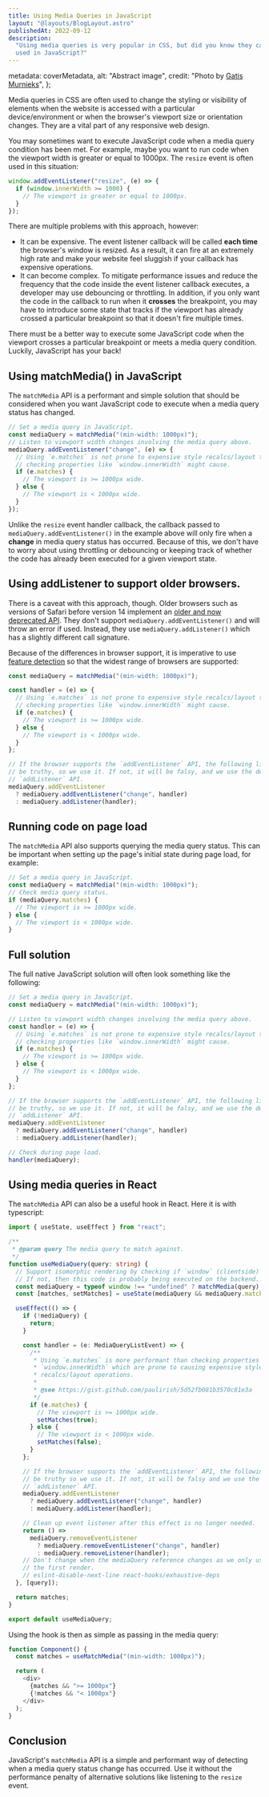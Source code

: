 ```yaml
---
title: Using Media Queries in JavaScript
layout: "@layouts/BlogLayout.astro"
publishedAt: 2022-09-12
description:
  "Using media queries is very popular in CSS, but did you know they can also be
  used in JavaScript?"
---
```


  metadata: coverMetadata,
  alt: "Abstract image",
  credit: "Photo by [Gatis Murnieks](https://unsplash.com/photos/vlJ6OKier0c)",
};

Media queries in CSS are often used to change the styling or visibility of
elements when the website is accessed with a particular device/environment or
when the browser's viewport size or orientation changes. They are a vital part
of any responsive web design.

You may sometimes want to execute JavaScript code when a media query condition
has been met. For example, maybe you want to run code when the viewport width is
greater or equal to 1000px. The `resize` event is often used in this situation:

```js
window.addEventListener("resize", (e) => {
  if (window.innerWidth >= 1000) {
    // The viewport is greater or equal to 1000px.
  }
});
```

There are multiple problems with this approach, however:

- It can be expensive. The event listener callback will be called **each time**
  the browser's window is resized. As a result, it can fire at an extremely high
  rate and make your website feel sluggish if your callback has expensive
  operations.
- It can become complex. To mitigate performance issues and reduce the frequency
  that the code inside the event listener callback executes, a developer may use
  debouncing or throttling. In addition, if you only want the code in the
  callback to run when it **crosses** the breakpoint, you may have to introduce
  some state that tracks if the viewport has already crossed a particular
  breakpoint so that it doesn't fire multiple times.

There must be a better way to execute some JavaScript code when the viewport
crosses a particular breakpoint or meets a media query condition. Luckily,
JavaScript has your back!

## Using matchMedia() in JavaScript

The `matchMedia` API is a performant and simple solution that should be
considered when you want JavaScript code to execute when a media query status
has changed.

```js
// Set a media query in JavaScript.
const mediaQuery = matchMedia("(min-width: 1000px)");
// Listen to viewport width changes involving the media query above.
mediaQuery.addEventListener("change", (e) => {
  // Using `e.matches` is not prone to expensive style recalcs/layout that
  // checking properties like `window.innerWidth` might cause.
  if (e.matches) {
    // The viewport is >= 1000px wide.
  } else {
    // The viewport is < 1000px wide.
  }
});
```

Unlike the `resize` event handler callback, the callback passed to
`mediaQuery.addEventListener()` in the example above will only fire when a
**change** in media query status has occurred. Because of this, we don't have to
worry about using throttling or debouncing or keeping track of whether the code
has already been executed for a given viewport state.

## Using addListener to support older browsers.

There is a caveat with this approach, though. Older browsers such as versions of
Safari before version 14 implement an
[older and now deprecated API](https://developer.mozilla.org/en-US/docs/Web/API/MediaQueryList/addListener).
They don't support `mediaQuery.addEventListener()` and will throw an error if
used. Instead, they use `mediaQuery.addListener()` which has a slightly
different call signature.

Because of the differences in browser support, it is imperative to use
[feature detection](https://developer.mozilla.org/en-US/docs/Learn/Tools_and_testing/Cross_browser_testing/Feature_detection)
so that the widest range of browsers are supported:

```js
const mediaQuery = matchMedia("(min-width: 1000px)");

const handler = (e) => {
  // Using `e.matches` is not prone to expensive style recalcs/layout that
  // checking properties like `window.innerWidth` might cause.
  if (e.matches) {
    // The viewport is >= 1000px wide.
  } else {
    // The viewport is < 1000px wide.
  }
};

// If the browser supports the `addEventListener` API, the following line will
// be truthy, so we use it. If not, it will be falsy, and we use the deprecated
// `addListener` API.
mediaQuery.addEventListener
  ? mediaQuery.addEventListener("change", handler)
  : mediaQuery.addListener(handler);
```

## Running code on page load

The `matchMedia` API also supports querying the media query status. This can be
important when setting up the page's initial state during page load, for
example:

```js
// Set a media query in JavaScript.
const mediaQuery = matchMedia("(min-width: 1000px)");
// Check media query status.
if (mediaQuery.matches) {
  // The viewport is >= 1000px wide.
} else {
  // The viewport is < 1000px wide.
}
```

## Full solution

The full native JavaScript solution will often look something like the
following:

```js
// Set a media query in JavaScript.
const mediaQuery = matchMedia("(min-width: 1000px)");

// Listen to viewport width changes involving the media query above.
const handler = (e) => {
  // Using `e.matches` is not prone to expensive style recalcs/layout that
  // checking properties like `window.innerWidth` might cause.
  if (e.matches) {
    // The viewport is >= 1000px wide.
  } else {
    // The viewport is < 1000px wide.
  }
};

// If the browser supports the `addEventListener` API, the following line will
// be truthy, so we use it. If not, it will be falsy, and we use the deprecated
// `addListener` API.
mediaQuery.addEventListener
  ? mediaQuery.addEventListener("change", handler)
  : mediaQuery.addListener(handler);

// Check during page load.
handler(mediaQuery);
```

## Using media queries in React

The `matchMedia` API can also be a useful hook in React. Here it is with
typescript:

```ts
import { useState, useEffect } from "react";

/**
 * @param query The media query to match against.
 */
function useMediaQuery(query: string) {
  // Support isomorphic rendering by checking if `window` (clientside) exists.
  // If not, then this code is probably being executed on the backend.
  const mediaQuery = typeof window !== "undefined" ? matchMedia(query) : false;
  const [matches, setMatches] = useState(mediaQuery && mediaQuery.matches);

  useEffect(() => {
    if (!mediaQuery) {
      return;
    }

    const handler = (e: MediaQueryListEvent) => {
      /**
       * Using `e.matches` is more performant than checking properties like
       * `window.innerWidth` which are prone to causing expensive style
       * recalcs/layout operations.
       *
       * @see https://gist.github.com/paulirish/5d52fb081b3570c81e3a
       */
      if (e.matches) {
        // The viewport is >= 1000px wide.
        setMatches(true);
      } else {
        // The viewport is < 1000px wide.
        setMatches(false);
      }
    };

    // If the browser supports the `addEventListener` API, the following line will
    // be truthy so we use it. If not, it will be falsy and we use the deprecated
    // `addListener` API.
    mediaQuery.addEventListener
      ? mediaQuery.addEventListener("change", handler)
      : mediaQuery.addListener(handler);

    // Clean up event listener after this effect is no longer needed.
    return () =>
      mediaQuery.removeEventListener
        ? mediaQuery.removeEventListener("change", handler)
        : mediaQuery.removeListener(handler);
    // Don't change when the mediaQuery reference changes as we only use that on
    // the first render.
    // eslint-disable-next-line react-hooks/exhaustive-deps
  }, [query]);

  return matches;
}

export default useMediaQuery;
```

Using the hook is then as simple as passing in the media query:

```js
function Component() {
  const matches = useMatchMedia("(min-width: 1000px)");

  return (
    <div>
      {matches && ">= 1000px"}
      {!matches && "< 1000px"}
    </div>
  );
}
```

## Conclusion

JavaScript's `matchMedia` API is a simple and performant way of detecting when a
media query status change has occurred. Use it without the performance penalty
of alternative solutions like listening to the `resize` event.
